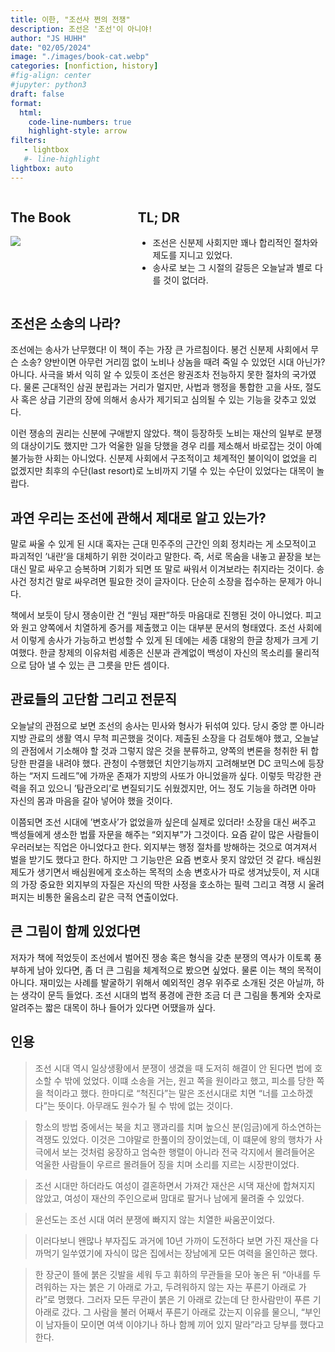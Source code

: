 ---
title: 이한, "조선사 쩐의 전쟁"
description: 조선은 '조선'이 아니야!
author: "JS HUHH"
date: "02/05/2024"
image: "./images/book-cat.webp"
categories: [nonfiction, history]
#fig-align: center
#jupyter: python3
draft: false
format:
  html:
    code-line-numbers: true
    highlight-style: arrow
filters:
   - lightbox
   #- line-highlight
lightbox: auto
---

::: columns
::: {.column width="30%"}
## The Book
[![](https://image.aladin.co.kr/product/33158/87/cover500/e862532129_1.jpg)](https://www.aladin.co.kr/shop/wproduct.aspx?ItemId=331588744)
:::

:::{.column width="5%"}
:::

::: {.column width="65%"}
## TL; DR
- 조선은 신분제 사회지만 꽤나 합리적인 절차와 제도를 지니고 있었다. 
- 송사로 보는 그 시절의 갈등은 오늘날과 별로 다를 것이 없더라. 
:::
:::

## 조선은 소송의 나라? 

조선에는 송사가 난무했다! 이 책이 주는 가장 큰 가르침이다. 봉건 신분제 사회에서 무슨 소송? 양반이면 아무런 거리낌 없이 노비나 상놈을 때려 죽일 수 있었던 시대 아닌가? 아니다. 사극을 봐서 익히 알 수 있듯이 조선은 왕권조차 전능하지 못한 절차의 국가였다. 물론 근대적인 삼권 분립과는 거리가 멀지만, 사법과 행정을 통합한 고을 사또, 절도사 혹은 상급 기관의 장에 의해서 송사가 제기되고 심의될 수 있는 기능을 갖추고 있었다.  

이런 쟁송의 권리는 신분에 구애받지 않았다. 책이 등장하듯 노비는 재산의 일부로 분쟁의 대상이기도 했지만 그가 억울한 일을 당했을 경우 리를 제소해서 바로잡는 것이 아예 불가능한 사회는 아니었다. 신분제 사회에서 구조적이고 체계적인 불이익이 없었을 리 없겠지만 최후의 수단(last resort)로 노비까지 기댈 수 있는 수단이 있었다는 대목이 놀랍다. 

## 과연 우리는 조선에 관해서 제대로 알고 있는가? 

말로 싸울 수 있게 된 시대 혹자는 근대 민주주의 근간인 의회 정치라는 게 소모적이고 파괴적인 ’내란’을 대체하기 위한 것이라고 말한다. 즉, 서로 목숨을 내놓고 끝장을 보는 대신 말로 싸우고 승복하며 기회가 되면 또 말로 싸워서 이겨보라는 취지라는 것이다. 송사건 정치건 말로 싸우려면 필요한 것이 글자이다. 단순히 소장을 접수하는 문제가 아니다. 

책에서 보듯이 당시 쟁송이란 건 “원님 재판”하듯 마음대로 진행된 것이 아니었다. 피고와 원고 양쪽에서 치열하게 증거를 제출했고 이는 대부분 문서의 형태였다. 조선 사회에서 이렇게 송사가 가능하고 번성할 수 있게 된 데에는 세종 대왕의 한글 창제가 크게 기여했다. 한글 창제의 이유처럼 세종은 신분과 관계없이 백성이 자신의 목소리를 물리적으로 담아 낼 수 있는 큰 그릇을 만든 셈이다. 

## 관료들의 고단함 그리고 전문직 

오늘날의 관점으로 보면 조선의 송사는 민사와 형사가 뒤섞여 있다. 당시 중앙 뿐 아니라 지방 관료의 생활 역시 무척 피곤했을 것이다. 제출된 소장을 다 검토해야 했고, 오늘날의 관점에서 기소해야 할 것과 그렇지 않은 것을 분류하고, 양쪽의 변론을 청취한 뒤 합당한 판결을 내려야 했다. 관청이 수행했던 치안기능까지 고려해보면 DC 코믹스에 등장하는 “저지 드레드”에 가까운 존재가 지방의 사또가 아니었을까 싶다. 이렇듯 막강한 관력을 쥐고 있으니 ’탐관오리’로 변질되기도 쉬웠겠지만, 어느 정도 기능을 하려면 아마 자신의 몸과 마음을 갈아 넣어야 했을 것이다. 

이쯤되면 조선 시대에 ’변호사’가 없었을까 싶은데 실제로 있더라! 소장을 대신 써주고 백성들에게 생소한 법률 자문을 해주는 “외지부”가 그것이다. 요즘 같이 많은 사람들이 우러러보는 직업은 아니었다고 한다. 외지부는 행정 절차를 방해하는 것으로 여겨져서 벌을 받기도 했다고 한다. 하지만 그 기능만은 요즘 변호사 못지 않았던 것 같다. 배심원 제도가 생기면서 배심원에게 호소하는 목적의 소송 변호사가 따로 생겨났듯이, 저 시대의 가장 중요한 외지부의 자질은 자신의 딱한 사정을 호소하는 필력 그리고 격쟁 시 울려 퍼지는 비통한 울음소리 같은 극적 연출이었다. 

## 큰 그림이 함께 있었다면 

저자가 책에 적었듯이 조선에서 벌어진 쟁송 혹은 형식을 갖춘 분쟁의 역사가 이토록 풍부하게 남아 있다면, 좀 더 큰 그림을 체계적으로 봤으면 싶었다. 물론 이는 책의 목적이 아니다. 재미있는 사례를 발굴하기 위해서 예외적인 경우 위주로 소개된 것은 아닐까, 하는 생각이 문득 들었다. 조선 시대의 법적 풍경에 관한 조금 더 큰 그림을 통계와 숫자로 알려주는 짧은 대목이 하나 들어가 있다면 어땠을까 싶다.

## 인용 

> 조선 시대 역시 일상생황에서 분쟁이 생겼을 때 도저히 해결이 안 된다면 법에 호소할 수 밖에 었었다. 이떄 소송을 거는, 원고 쪽을 원이라고 했고, 피소를 당한 쪽을 척이라고 했다. 한마디로 "척진다"는 말은 조선시대로 치면 "너를 고소하겠다"는 뜻이다. 아무래도 원수가 될 수 밖에 없는 것이다. 


> 항소의 방법 중에서는 북을 치고 꽹과리를 치며 높으신 분(임금)에게 하소연하는 격쟁도 있었다. 이것은 그야말로 한풀이의 장이었는데, 이 떄문에 왕의 행차가 사극에서 보는 것처럼 웅장하고 엄숙한 행렬이 아니라 전국 각지에서 몰려들어온 억울한 사람들이 우르르 몰려들어 징을 치며 소리를 지르는 시장판이었다. 

> 조선 시대만 하더라도 여성이 결혼하면서 가져간 재산은 시댁 재산에 합쳐지지 않았고, 여성이 재산의 주인으로써 맘대로 팔거나 남에게 물려줄 수 있었다. 

> 윤선도는 조선 시대 여러 분쟁에 빠지지 않는 치열한 싸움꾼이었다.

> 이러다보니 왠많나 부자집도 과거에 10년 가까이 도전하다 보면 가진 재산을 다 까먹기 일쑤였기에 자식이 많은 집에서는 장남에게 모든 여력을 올인하곤 했다. 

> 한 장군이 뜰에 붉은 깃발을 세워 두고 휘하의 무관들을 모아 놓은 뒤 "아내를 두려워하는 자는 붉은 기 아래로 가고, 두려워하지 않는 자는 푸른기 아래로 가라"로 명했다. 그러자 모든 무관이 붉은 기 아래로 갔는데 단 한사람만이 푸른 기 아래로 갔다. 그 사람을 불러 어째서 푸른기 아래로 갔는지 이유를 물으니, "부인이 남자들이 모이면 여색 이야기나 하나 함께 끼어 있지 말라"라고 당부를 했다고 한다. 





